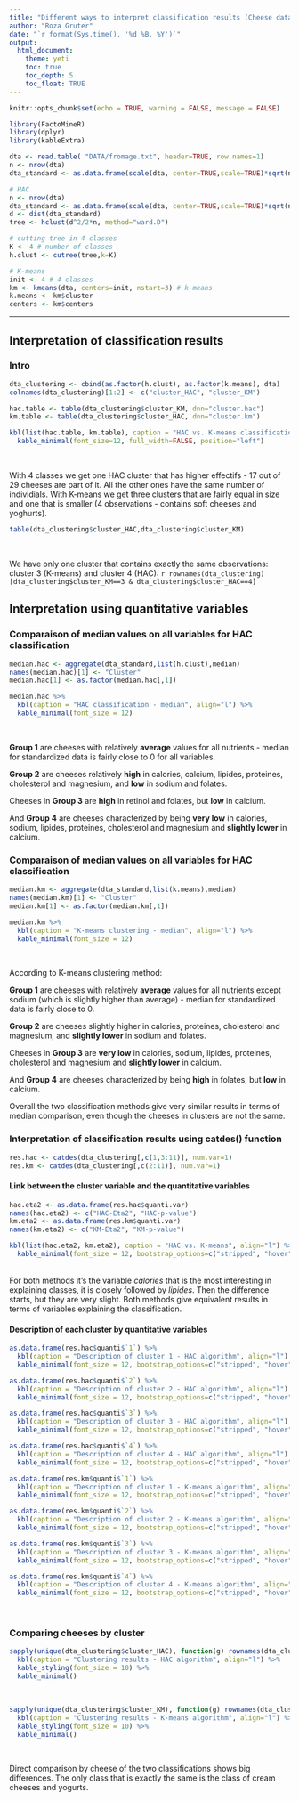 ```yaml
---
title: "Different ways to interpret classification results (Cheese dataset)"
author: "Roza Gruter"
date: "`r format(Sys.time(), '%d %B, %Y')`"
output:
  html_document:
    theme: yeti
    toc: true
    toc_depth: 5
    toc_float: TRUE
---
```


```r
knitr::opts_chunk$set(echo = TRUE, warning = FALSE, message = FALSE)
```

```r
library(FactoMineR)
library(dplyr)
library(kableExtra)
```

```r
dta <- read.table( "DATA/fromage.txt", header=TRUE, row.names=1)
n <- nrow(dta)
dta_standard <- as.data.frame(scale(dta, center=TRUE,scale=TRUE)*sqrt(n/(n-1)))
```

```r
# HAC
n <- nrow(dta)
dta_standard <- as.data.frame(scale(dta, center=TRUE,scale=TRUE)*sqrt(n/(n-1)))
d <- dist(dta_standard)
tree <- hclust(d^2/2*n, method="ward.D")
```

```r
# cutting tree in 4 classes
K <- 4 # number of classes
h.clust <- cutree(tree,k=K)
```

```r
# K-means
init <- 4 # 4 classes
km <- kmeans(dta, centers=init, nstart=3) # k-means
k.means <- km$cluster
centers <- km$centers
```

***
## Interpretation of classification results
### Intro
```r
dta_clustering <- cbind(as.factor(h.clust), as.factor(k.means), dta)
colnames(dta_clustering)[1:2] <- c("cluster_HAC", "cluster_KM")

hac.table <- table(dta_clustering$cluster_KM, dnn="cluster.hac")
km.table <- table(dta_clustering$cluster_HAC, dnn="cluster.km")
```
```r
kbl(list(hac.table, km.table), caption = "HAC vs. K-means classification results - frequencies", align="l") %>%
  kable_minimal(font_size=12, full_width=FALSE, position="left")
```
\

With 4 classes we get one HAC cluster that has higher effectifs - 17 out of 29 cheeses are part of it. All the other ones have the same number of individials.
With K-means we get three clusters that are fairly equal in size and one that is smaller (4 observations - contains soft cheeses and yoghurts).
\

```r
table(dta_clustering$cluster_HAC,dta_clustering$cluster_KM)
```
\

We have only one cluster that contains exactly the same observations: cluster 3 (K-means) and cluster 4 (HAC): `r rownames(dta_clustering)[dta_clustering$cluster_KM==3 & dta_clustering$cluster_HAC==4]`
\

## Interpretation using quantitative variables
### Comparaison of median values on all variables for HAC classification
```r
median.hac <- aggregate(dta_standard,list(h.clust),median)
names(median.hac)[1] <- "Cluster"
median.hac[1] <- as.factor(median.hac[,1])

median.hac %>%
  kbl(caption = "HAC classification - median", align="l") %>%
  kable_minimal(font_size = 12)
```
\

**Group 1** are cheeses with relatively **average** values for all nutrients - median for standardized data is fairly close to 0 for all variables.\

**Group 2** are cheeses relatively **high** in calories, calcium, lipides, proteines, cholesterol and magnesium, and **low** in sodium and folates.\

Cheeses in **Group 3** are **high** in retinol and folates, but **low** in calcium.\

And **Group 4** are cheeses characterized by being **very low** in calories, sodium, lipides, proteines, cholesterol and magnesium and **slightly lower** in calcium.
\

### Comparaison of median values on all variables for HAC classification
```r
median.km <- aggregate(dta_standard,list(k.means),median)
names(median.km)[1] <- "Cluster"
median.km[1] <- as.factor(median.km[,1])

median.km %>%
  kbl(caption = "K-means clustering - median", align="l") %>%
  kable_minimal(font_size = 12)
```
\

According to K-means clustering method:\

**Group 1** are cheeses with relatively **average** values for all nutrients except sodium (which is slightly higher than average) - median for standardized data is fairly close to 0.\

**Group 2** are cheeses slightly higher in calories, proteines, cholesterol and magnesium, and **slightly lower** in sodium and folates.\

Cheeses in **Group 3** are **very low** in calories, sodium, lipides, proteines, cholesterol and magnesium and **slightly lower** in calcium.\

And **Group 4** are cheeses characterized by being **high** in folates, but **low** in calcium.
\

Overall the two classification methods give very similar results in terms of median comparison, even though the cheeses in clusters are not the same.
\

### Interpretation of classification results using catdes() function
```r
res.hac <- catdes(dta_clustering[,c(1,3:11)], num.var=1)
res.km <- catdes(dta_clustering[,c(2:11)], num.var=1)
```

#### Link between the cluster variable and the quantitative variables
```r
hac.eta2 <- as.data.frame(res.hac$quanti.var)
names(hac.eta2) <- c("HAC-Eta2", "HAC-p-value")
km.eta2 <- as.data.frame(res.km$quanti.var)
names(km.eta2) <- c("KM-Eta2", "KM-p-value")

kbl(list(hac.eta2, km.eta2), caption = "HAC vs. K-means", align="l") %>%
  kable_minimal(font_size = 12, bootstrap_options=c("stripped", "hover"))
```
\
For both methods it's the variable _calories_ that is the most interesting in explaining classes, it is closely followed by _lipides_. Then the difference starts, but they are very slight. Both methods give equivalent results in terms of variables explaining the classification.
\

#### Description of each cluster by quantitative variables
```r
as.data.frame(res.hac$quanti$`1`) %>%
  kbl(caption = "Description of cluster 1 - HAC algorithm", align="l") %>%
  kable_minimal(font_size = 12, bootstrap_options=c("stripped", "hover"))

as.data.frame(res.hac$quanti$`2`) %>%
  kbl(caption = "Description of cluster 2 - HAC algorithm", align="l") %>%
  kable_minimal(font_size = 12, bootstrap_options=c("stripped", "hover"))

as.data.frame(res.hac$quanti$`3`) %>%
  kbl(caption = "Description of cluster 3 - HAC algorithm", align="l") %>%
  kable_minimal(font_size = 12, bootstrap_options=c("stripped", "hover"))

as.data.frame(res.hac$quanti$`4`) %>%
  kbl(caption = "Description of cluster 4 - HAC algorithm", align="l") %>%
  kable_minimal(font_size = 12, bootstrap_options=c("stripped", "hover"))
```

```r
as.data.frame(res.km$quanti$`1`) %>%
  kbl(caption = "Description of cluster 1 - K-means algorithm", align="l") %>%
  kable_minimal(font_size = 12, bootstrap_options=c("stripped", "hover"))

as.data.frame(res.km$quanti$`2`) %>%
  kbl(caption = "Description of cluster 2 - K-means algorithm", align="l") %>%
  kable_minimal(font_size = 12, bootstrap_options=c("stripped", "hover"))

as.data.frame(res.km$quanti$`3`) %>%
  kbl(caption = "Description of cluster 3 - K-means algorithm", align="l") %>%
  kable_minimal(font_size = 12, bootstrap_options=c("stripped", "hover"))

as.data.frame(res.km$quanti$`4`) %>%
  kbl(caption = "Description of cluster 4 - K-means algorithm", align="l") %>%
  kable_minimal(font_size = 12, bootstrap_options=c("stripped", "hover"))
```
\

### Comparing cheeses by cluster
```r
sapply(unique(dta_clustering$cluster_HAC), function(g) rownames(dta_clustering)[dta_clustering$cluster_HAC==g]) %>%
  kbl(caption = "Clustering results - HAC algorithm", align="l") %>%
  kable_styling(font_size = 10) %>%
  kable_minimal()
```
\

```r
sapply(unique(dta_clustering$cluster_KM), function(g) rownames(dta_clustering)[dta_clustering$cluster_KM==g]) %>%
  kbl(caption = "Clustering results - K-means algorithm", align="l") %>%
  kable_styling(font_size = 10) %>%
  kable_minimal()
```
\

Direct comparison by cheese of the two classifications shows big differences. The only class that is exactly the same is the class of cream cheeses and yogurts.
